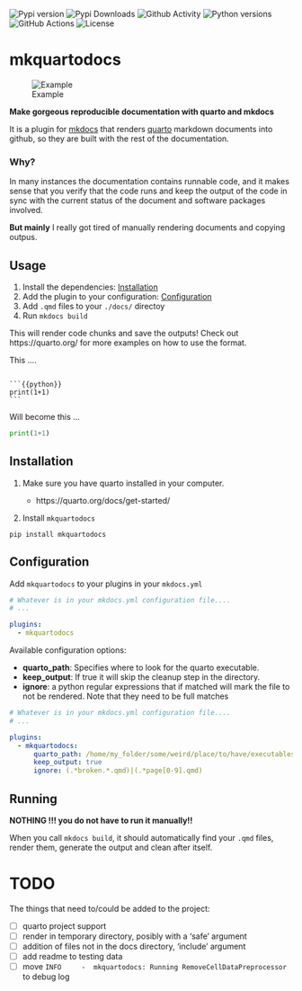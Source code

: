 
![Pypi version](https://img.shields.io/pypi/v/mkquartodocs?style=flat-square)
![Pypi Downloads](https://img.shields.io/pypi/dm/mkquartodocs?style=flat-square)
![Github Activity](https://img.shields.io/github/last-commit/jspaezp/mkquartodocs?style=flat-square)
![Python versions](https://img.shields.io/pypi/pyversions/mkquartodocs?style=flat-square)
![GitHub Actions](https://img.shields.io/github/workflow/status/jspaezp/mkquartodocs/CI%20Testing/release?style=flat-square)
![License](https://img.shields.io/pypi/l/mkquartodocs?style=flat-square)

# mkquartodocs

![Example](readme_assets/gif.gif "Example")

**Make gorgeous reproducible documentation with quarto and mkdocs**

It is a plugin for [mkdocs](https://www.mkdocs.org/) that renders [quarto](https://quarto.org) markdown documents into
github, so they are built with the rest of the documentation.

### Why?

In many instances the documentation contains runnable code, and it makes sense that you verify that the code runs and
keep the output of the code in sync with the current status of the document and software packages involved.

**But mainly** I really got tired of manually rendering documents and copying outpus.

## Usage

1. Install the dependencies: [Installation](#installation)
1. Add the plugin to your configuration: [Configuration](#configuration)
1. Add `.qmd` files to your `./docs/` directoy
1. Run `mkdocs build`

This will render code chunks and save the outputs! Check out https://quarto.org/ for more examples on how to use the
format.

This ....

````

```{{python}}
print(1+1)
```

````

Will become this ...

```python
print(1+1)
```

## Installation

1. Make sure you have quarto installed in your computer.

   - https://quarto.org/docs/get-started/

1. Install `mkquartodocs`

```shell
pip install mkquartodocs
```

## Configuration

Add `mkquartodocs` to your plugins in your `mkdocs.yml`

```yaml
# Whatever is in your mkdocs.yml configuration file....
# ...

plugins:
  - mkquartodocs

```

Available configuration options:

- **quarto_path**: Specifies where to look for the quarto executable.
- **keep_output**: If true it will skip the cleanup step in the directory.
- **ignore**: a python regular expressions that if matched will mark the file to not be rendered. Note that they need to
  be full matches

```yaml
# Whatever is in your mkdocs.yml configuration file....
# ...

plugins:
  - mkquartodocs:
      quarto_path: /home/my_folder/some/weird/place/to/have/executables/quarto
      keep_output: true
      ignore: (.*broken.*.qmd)|(.*page[0-9].qmd)

```

## Running

**NOTHING !!! you do not have to run it manually!!**

When you call `mkdocs build`, it should automatically find your `.qmd` files, render them, generate the output and clean
after itself.

# TODO

The things that need to/could be added to the project:

- [ ] quarto project support
- [ ] render in temporary directory, posibly with a 'safe' argument
- [ ] addition of files not in the docs directory, 'include' argument
- [ ] add readme to testing data
- [ ] move `INFO     -  mkquartodocs: Running RemoveCellDataPreprocessor` to debug log
